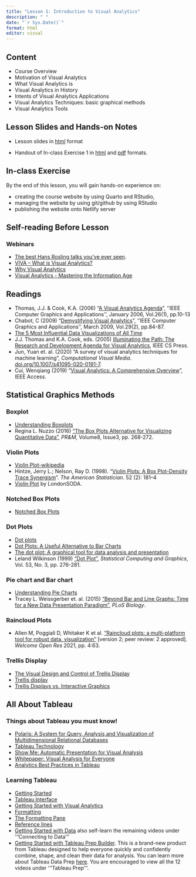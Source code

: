 ```yaml
---
title: "Lesson 1: Introduction to Visual Analytics"
description: " "
date: "`r Sys.Date()`"
format: html
editor: visual
---
```


## Content

-   Course Overview
-   Motivation of Visual Analytics
-   What Visual Analytics is
-   Visual Analytics in History
-   Intents of Visual Analytics Applications
-   Visual Analytics Techniques: basic graphical methods
-   Visual Analytics Tools

## Lesson Slides and Hands-on Notes

-   Lesson slides in [html](../lesson/Lesson01/Lesson01-VAA.html) format

-   Handout of In-class Exercise 1 in [html](../Hands-on_Ex/Hands-on_Ex01/Hands-on_Ex01.html) and [pdf](../Hands-on_Ex/Hands-on_Ex01/Hands-on_Ex01.pdf) formats.

## In-class Exercise

By the end of this lesson, you will gain hands-on experience on:

-   creating the course website by using Quarto and RStudio,
-   managing the website by using git/github by using RStudio
-   publishing the website onto Netlify server

## Self-reading Before Lesson

### Webinars

-   [The best Hans Rosling talks you've ever seen](https://www.ted.com/talks/hans_rosling_the_best_stats_you_ve_ever_seen?referrer=playlist-the_best_hans_rosling_talks_yo).
-   [VIVA -- What is Visual Analytics?](https://www.youtube.com/watch?v=LYKO_6KPZCM/)
-   [Why Visual Analytics](https://www.youtube.com/watch?v=5uGRGqCFryg/)
-   [Visual Analytics - Mastering the Information Age](https://www.youtube.com/watch?v=5i3xbitEVfs/)

## Readings

-   Thomas, J.J. & Cook, K.A. (2006) "[A Visual Analytics Agenda](https://www-computer-org.libproxy.smu.edu.sg/csdl/magazine/cg/2006/01/mcg2006010010/13rRUxBa5ej)", ''IEEE Computer Graphics and Applications'', January 2006, Vol.26(1), pp.10-13
-   Chabot, C (2009) "[Demystifying Visual Analytics](https://www-computer-org.libproxy.smu.edu.sg/csdl/magazine/cg/2009/02/mcg2009020084/13rRUy3gn3z)", ''IEEE Computer Graphics and Applications'', March 2009, Vol.29(2), pp.84-87.
-   [The 5 Most Influential Data Visualizations of All Time](https://www.tableau.com/sites/default/files/whitepapers/the_5_most_influential_data_visualizations_of_all_time.pdf)
-   J.J. Thomas and K.A. Cook, eds. (2005) [Illuminating the Path: The Research and Development Agenda for Visual Analytics](https://ils.unc.edu/courses/2017_fall/inls641_001/books/RD_Agenda_VisualAnalytics.pdf), IEEE CS Press.
-   Jun, Yuan et. al. (2020) "A survey of visual analytics techniques for machine learning", *Computational Visual Media*. [doi.org/10.1007/s41095-020-0191-7](https://doi.org/10.1007/s41095-020-0191-7).
-   Cui, Wenqiang (2019) "[Visual Analytics: A Comprehensive Overview](https://ntnuopen.ntnu.no/ntnu-xmlui/bitstream/handle/11250/2608888/08740868.pdf?sequence=2)", IEEE Access.

## Statistical Graphics Methods

### Boxplot

-   [Understanding Boxplots](https://towardsdatascience.com/understanding-boxplots-5e2df7bcbd51)
-   Regina L. Nuzzo (2016) ["The Box Plots Alternative for Visualizing Quantitative Data"](https://onlinelibrary.wiley.com/doi/pdf/10.1016/j.pmrj.2016.02.001), *PR&M*, Volume8, Issue3, pp. 268-272.

### Violin Plots

-   [Violin Plot-wikipedia](https://en.wikipedia.org/wiki/Violin_plot)
-   Hintze, Jerry L.; Nelson, Ray D. (1998). "[Violin Plots: A Box Plot-Density Trace Synergism](https://search.proquest.com/openview/dcd68eb137d2d6b08aa23f37e34e0b01/1?pq-origsite=gscholar)". *The American Statistician*. 52 (2): 181--4
-   [Violin Plot](https://www.londonsoda.com/articles/violin-plots) by LondonSODA.

### Notched Box Plots

-   [Notched Box Plots](https://sites.google.com/site/davidsstatistics/davids-statistics/notched-box-plots)

### Dot Plots

-   [Dot plots](https://search-proquest-com.libproxy.smu.edu.sg/docview/228429978?rfr_id=info%3Axri%2Fsid%3Aprimo)
-   [Dot Plots: A Useful Alternative to Bar Charts](http://www.b-eye-network.com/view/2468)
-   [The dot plot: A graphical tool for data analysis and presentation](https://d-nb.info/1151959243/34)
-   Leland Wilkinson (1999) ["Dot Plot"](http://moderngraphics11.pbworks.com/f/wilkinson_1999.DotPlots.pdf), *Statistical Computing and Graphics*, Vol. 53, No. 3, pp. 276-281.

### Pie chart and Bar chart

-   [Understanding Pie Charts](https://eagereyes.org/techniques/pie-charts)
-   Tracey L. Weissgerber et. al. (2015) ["Beyond Bar and Line Graphs: Time for a New Data Presentation Paradigm"](https://journals.plos.org/plosbiology/article?id=10.1371/journal.pbio.1002128), *PLoS Biology*.

### Raincloud Plots

-   Allen M, Poggiali D, Whitaker K et al. ["Raincloud plots: a multi-platform tool for robust data. visualization"](https://wellcomeopenresearch.org/articles/4-63) \[version 2; peer review: 2 approved\]. *Welcome Open Res* 2021, pp. 4:63.

### Trellis Display

-   [The Visual Design and Control of Trellis Display](https://www-jstor-org.libproxy.smu.edu.sg/stable/1390777?seq=1#metadata_info_tab_contents)
-   [Trellis display](https://onlinelibrary-wiley-com.libproxy.smu.edu.sg/doi/full/10.1002/wics.121)
-   [Trellis Displays vs. Interactive Graphics](https://www.researchgate.net/publication/2671674_Trellis_Displays_vs_Interactive_Graphics)

## All About Tableau

### Things about Tableau you must know!

-   [Polaris: A System for Query, Analysis,and Visualization of Multidimensional Relational Databases](https://graphics.stanford.edu/papers/polaris_extended/polaris.pdf)
-   [Tableau Technology](https://www.tableau.com/products/technology)
-   [Show Me: Automatic Presentation for Visual Analysis](https://www.tableau.com/sites/default/files/whitepapers/081027-infovis-showme-vfinal-fix.pdf)
-   [Whitepaper: Visual Analysis for Everyone](https://www.tableau.com/sites/default/files/whitepapers/TS_WP_VA_F2_new_temp_0.pdf)
-   [Analytics Best Practices in Tableau](https://help.tableau.com/current/blueprint/en-us/bp_analytics_best_practices_in_tableau.htm)

### Learning Tableau

-   [Getting Started](https://www.tableau.com/learn/tutorials/on-demand/getting-started)
-   [Tableau Interface](http://www.tableau.com/learn/tutorials/on-demand/tableau-interface)
-   [Getting Started with Visual Analytics](https://www.tableau.com/learn/tutorials/on-demand/getting-started-visual-analytics)
-   [Formatting](https://www.tableau.com/learn/tutorials/on-demand/formatting)
-   [The Formatting Pane](https://www.tableau.com/learn/tutorials/on-demand/formatting-pane)
-   [Reference lines](https://www.tableau.com/learn/tutorials/on-demand/reference-lines)
-   [Getting Started with Data](https://www.tableau.com/learn/tutorials/on-demand/getting-started-data) also self-learn the remaining videos under '''Connecting to Data'''
-   [Getting Started with Tableau Prep Builder](https://www.tableau.com/learn/tutorials/on-demand/getting-started-tableau-prep). This is a brand-new product from Tableau designed to help everyone quickly and confidently combine, shape, and clean their data for analysis. You can learn more about Tableau Data Prep [here](https://www.tableau.com/about/blog/2018/3/tableau-prep-project-maestro-here-redefining-your-data-prep-experience-84620). You are encouraged to view all the 12 videos under '''Tableau Prep'''.
